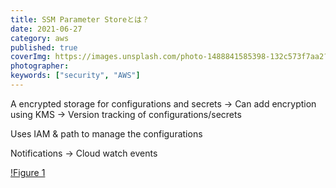 ```yaml
---
title: SSM Parameter Storeとは？
date: 2021-06-27
category: aws
published: true
coverImg: https://images.unsplash.com/photo-1488841585398-132c573f7aa2?ixid=MnwxMjA3fDB8MHxwaG90by1wYWdlfHx8fGVufDB8fHx8&ixlib=rb-1.2.1&auto=format&fit=crop&w=1650&q=80
photographer:
keywords: ["security", "AWS"]
---
```


A encrypted storage for configurations and secrets
-> Can add encryption using KMS
-> Version tracking of configurations/secrets

Uses IAM & path to manage the configurations

Notifications
-> Cloud watch events

[!Figure 1](https://kocoblo-static.s3.amazonaws.com/2021/06/27/ssm-parameter-store/figure1.png)
